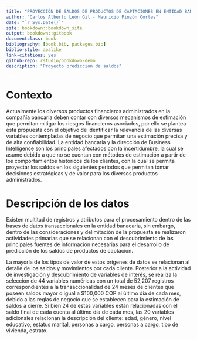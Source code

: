 ```yaml
--- 
title: "PROYECCIÓN DE SALDOS DE PRODUCTOS DE CAPTACIONES EN ENTIDAD BANCARIA"
author: "Carlos Alberto León Gil - Mauricio Pinzón Cortes"
date: "`r Sys.Date()`"
site: bookdown::bookdown_site
output: bookdown::gitbook
documentclass: book
bibliography: [book.bib, packages.bib]
biblio-style: apalike
link-citations: yes
github-repo: rstudio/bookdown-demo
description: "Proyecto predicción de saldos"
---
```


# Contexto

Actualmente los diversos productos financieros administrados en la compañía bancaria deben contar con diversos mecanismos de estimación que permitan mitigar los riesgos financieros asociados, por ello se plantea esta propuesta con el objetivo de identificar la relevancia de las diversas variables contempladas de negocio que permitan una estimación precisa y de alta confiabilidad. La entidad bancaria y la dirección de Business Intelligence son los principales afectados con la incertidumbre, la cual se asume debido a que no se cuentan con métodos de estimación a partir de los comportamientos históricos de los clientes, con la cual se permita proyectar los saldos en los siguientes periodos que permitan tomar decisiones estratégicas y de valor para los diversos productos administrados.

# Descripción de los datos 

Existen multitud de registros y atributos para el procesamiento dentro de las bases de datos transaccionales en la entidad banacaria, sin embargo, dentro de las consideraciones y delimitación de la propuesta se realizaron actividades primarias que se relacionan con el descubrimiento de las principales fuentes de información necesarias para el desarrollo de predicción de los saldos de productos de captación. 

La mayoría de los tipos de valor de estos orígenes de datos se relacionan al detalle de los saldos y movimientos por cada cliente. Posterior a la actividad de investigación y descubrimiento de variables de interés, se realiza la selección de 44 variables numéricas con un total de 52,207 registros correspondientes a la transaccionalidad de 24 meses de clientes que poseen saldos mayor o igual a $100,000 COP al último día de cada mes, debido a las reglas de negocio que se establecen para la estimación de saldos a cierre. Si bien 24 de estas variables están relacionadas con el saldo final de cada cuenta al último día de cada mes, las 20 variables adicionales relacionan la descripción del cliente: edad, género, nivel educativo, estatus marital, personas a cargo, personas a cargo, tipo de vivienda, estrato.


